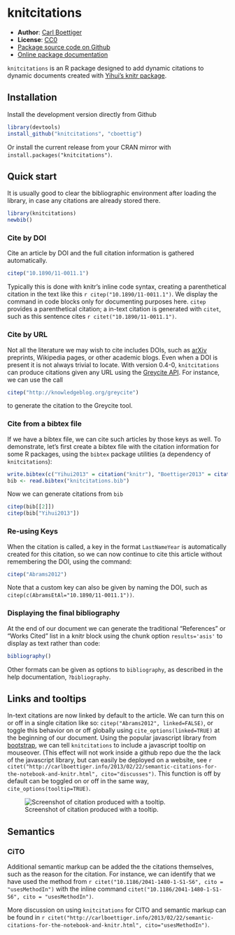 knitcitations
=============

- **Author**: [Carl Boettiger](http://www.carlboettiger.info/)
- **License**: [CC0](http://creativecommons.org/publicdomain/zero/1.0/)
- [Package source code on Github](https://github.com/cboettig/knitcitations)
- [Online package documentation](http://cboettig.github.com/knitcitations/index.html)


`knitcitations` is an R package designed to add dynamic citations to dynamic documents created with [Yihui's knitr package](https://github.com/yihui/knitr).



Installation 
------------

Install the development version directly from Github 

```r
library(devtools)
install_github("knitcitations", "cboettig")
```

Or install the current release from your CRAN mirror with `install.packages("knitcitations")`.  


Quick start
-----------

It is usually good to clear the bibliographic environment after loading the library, in case any citations are already stored there.  


```r
library(knitcitations)
newbib()
```

### Cite by DOI

Cite an article by DOI and the full citation information is gathered automatically.  

```r
citep("10.1890/11-0011.1")
```

Typically this is done with knitr's inline code syntax, creating a parenthetical citation in the text like this `r citep("10.1890/11-0011.1")`.  We display the command in code blocks only for documenting purposes here.  `citep` provides a parenthetical citation; a in-text citation is generated with `citet`, such as this sentence cites `r citet("10.1890/11-0011.1")`.  


### Cite by URL

Not all the literature we may wish to cite includes DOIs, such as [arXiv](http://arxiv.org) preprints, Wikipedia pages, or other academic blogs.  Even when a DOI is present it is not always trivial to locate.  With version 0.4-0, `knitcitations` can produce citations given any URL using the [Greycite API](http://greycite.knowledgeblog.org). For instance, we can use the call 

```r
citep("http://knowledgeblog.org/greycite")
```

to generate the citation to the Greycite tool.  

### Cite from a bibtex file 

If we have a bibtex file, we can cite such articles by those keys as well.  To demonstrate, let's first create a bibtex file with the citation information for some R packages, using the `bibtex` package utilities (a dependency of `knitcitations`):

```r
write.bibtex(c("Yihui2013" = citation("knitr"), "Boettiger2013" = citation("knitcitations"), "TempleLang2012"=citation("RCurl")))
bib <- read.bibtex("knitcitations.bib")
```

Now we can generate citations from `bib`

```r
citep(bib[[2]])
citep(bib["Yihui2013"])
```


### Re-using Keys

When the citation is called, a key in the format `LastNameYear` is automatically created for this citation, so we can now continue to cite this article without remembering the DOI, using the command:

```r
citep("Abrams2012")
```

Note that a custom key can also be given by naming the DOI, such as `citep(c(AbramsEtAl="10.1890/11-0011.1"))`.

### Displaying the final bibliography

At the end of our document we can generate the traditional "References" or "Works Cited" list in a knitr block using the chunk option `results='asis'` to display as text rather than code:  

```r
bibliography()
```

Other formats can be given as options to `bibliography`, as described in the help documentation, `?bibliography`.   


## Links and tooltips

In-text citations are now linked by default to the article.  We can turn this on or off in a single citation like so: `citep("Abrams2012", linked=FALSE)`, or toggle this behavior on or off globally using `cite_options(linked=TRUE)` at the beginning of our document.  Using the popular javascript library from [bootstrap](http://twitter.github.com/bootstrap), we can tell `knitcitations` to include a javascript tooltip on mouseover.  (This effect will not work inside a github repo due the the lack of the javascript library, but can easily be deployed on a website, see `r citet("http://carlboettiger.info/2013/02/22/semantic-citations-for-the-notebook-and-knitr.html", cito="discusses")`. This function is off by default can be toggled on or off in the same way, `cite_options(tooltip=TRUE)`.  

![Screenshot of citation produced with a tooltip.](http://farm9.staticflickr.com/8233/8499745634_04a13fe93e_o.png)

## Semantics 

### CiTO  

Additional semantic markup can be added the the citations themselves, such as the reason for the citation.  For instance, we can identify that we have used the method from `r citet("10.1186/2041-1480-1-S1-S6", cito = "usesMethodIn")` with the inline command `citet("10.1186/2041-1480-1-S1-S6", cito = "usesMethodIn")`.  

More discussion on using `knitcitations` for CITO and semantic markup can be found in `r citet("http://carlboettiger.info/2013/02/22/semantic-citations-for-the-notebook-and-knitr.html", cito="usesMethodIn")`.  



